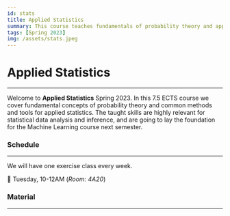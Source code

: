 ```yaml
---
id: stats
title: Applied Statistics
summary: This course teaches fundamentals of probability theory and applied statistics
tags: [Spring 2023]
img: /assets/stats.jpeg
---
```


# Applied Statistics

---

Welcome to **Applied Statistics** Spring 2023. In this 7.5 ECTS course we cover fundamental concepts of probability theory and common methods and
tools for applied statistics. The taught skills are highly relevant for statistical data analysis and inference, and are going to lay the foundation
for the Machine Learning course next semester.

### Schedule

---

We will have one exercise class every week.

📅 Tuesday, 10-12AM (_Room: 4A20_)

### Material

---
